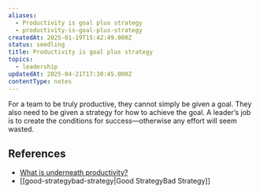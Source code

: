 ```yaml
---
aliases:
  - Productivity is goal plus strategy
  - productivity-is-goal-plus-strategy
createdAt: 2025-01-19T15:42:49.000Z
status: seedling
title: Productivity is goal plus strategy
topics:
  - leadership
updatedAt: 2025-04-21T17:30:45.000Z
contentType: notes
---
```

For a team to be truly productive, they cannot simply be given a goal. They also need to be given a strategy for how to achieve the goal. A leader’s job is to create the conditions for success—otherwise any effort will seem wasted.

## References

- [What is underneath productivity?](https://every.to/superorganizers/what-is-underneath-productivity)
- [[good-strategybad-strategy|Good StrategyBad Strategy]]
